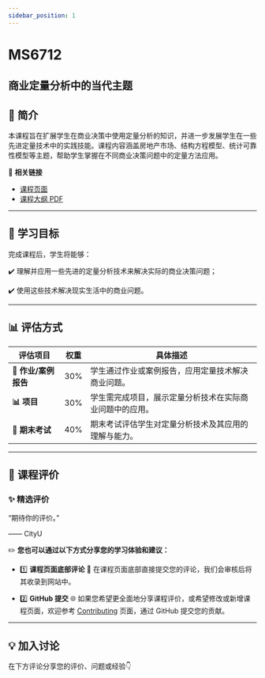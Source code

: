 ```yaml
---
sidebar_position: 1
---
```


# MS6712
## 商业定量分析中的当代主题

## **📘 简介**
本课程旨在扩展学生在商业决策中使用定量分析的知识，并进一步发展学生在一些先进定量技术中的实践技能。课程内容涵盖房地产市场、结构方程模型、统计可靠性模型等主题，帮助学生掌握在不同商业决策问题中的定量方法应用。

🔗 **相关链接**
- [课程页面](https://www.cityu.edu.hk/catalogue/pg/202526/course/MS6712.htm)
- [课程大纲 PDF](https://www.cityu.edu.hk/catalogue/pg/202526/course/MS6712.pdf)

---

## **🎯 学习目标**

完成课程后，学生将能够：

✔️ 理解并应用一些先进的定量分析技术来解决实际的商业决策问题；

✔️ 使用这些技术解决现实生活中的商业问题。

---

## **📊 评估方式**

| **评估项目**          | **权重** | **具体描述**                                                                                       |
|----------------------|---------|---------------------------------------------------------------------------------------------------|
| **📄 作业/案例报告**  | 30%     | 学生通过作业或案例报告，应用定量技术解决商业问题。                                                 |
| **📊 项目**           | 30%     | 学生需完成项目，展示定量分析技术在实际商业问题中的应用。                                           |
| **📝 期末考试**       | 40%     | 期末考试评估学生对定量分析技术及其应用的理解与能力。                                               |

---

## **💬 课程评价**

### ✨ **精选评价**
<div className={commentStyles.commentBox}>
    <p className={commentStyles.commentText}>
        “期待你的评价。”
    </p>
    <p className={commentStyles.commentAuthor}>—— CityU</p>
</div>

✏️ **您也可以通过以下方式分享您的学习体验和建议：**

- 1️⃣ **课程页面底部评论**
💬 在课程页面底部直接提交您的评论，我们会审核后将其收录到网站中。

- 2️⃣ **GitHub 提交**
🌐 如果您希望更全面地分享课程评价，或希望修改或新增课程页面，欢迎参考 [Contributing](/contributing) 页面，通过 GitHub 提交您的贡献。



---

## **💡 加入讨论**

在下方评论分享您的评价、问题或经验👇
<Utterances />
